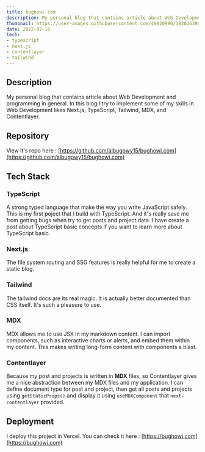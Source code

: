```yaml
---
title: bughowi.com
description: My personal blog that contains article about Web Development and programming in general
thumbnail: https://user-images.githubusercontent.com/49820990/182026390-ef94974c-63a1-4614-821a-1c0ef6016c60.png
date: 2022-07-16
tech:
- typescript
- next.js
- contentlayer
- tailwind
---
```


## Description

My personal blog that contains article about Web Development and programming in general. In this blog I try to implement some of my skills in Web Development likes Next.js, TypeScript, Tailwind, MDX, and Contentlayer.

## Repository

View it's repo here : [https://github.com/albugowy15/bughowi.com](https://github.com/albugowy15/bughowi.com)

## Tech Stack

### TypeScript

A strong typed language that make the way you write JavaScript safely. This is my first poject that I build with TypeScript. And it's really save me from getting bugs when try to get posts and project data. I have create a post about TypeScript basic concepts if you want to learn more about TypeScript basic.

### Next.js

The file system routing and SSG features is really helpful for me to create a static blog.

### Tailwind

The tailwind docs are its real magic. It is actually better documented than CSS itself. It's such a pleasure to use.

### MDX

MDX allows me to use JSX in my markdown content. I can import components, such as interactive charts or alerts, and embed them within my content. This makes writing long-form content with components a blast.

### Contentlayer

Because my post and projects is written in **MDX** files, so Contentlayer gives me a nice abstraction between my MDX files and my application. I can define document type for post and project, then get all posts and projects using `getStaticProps()` and display it using `useMDXComponent` that `next-contentlayer` provided.

## Deployment

I deploy this project in Vercel. You can check it here : [https://bughowi.com](https://bughowi.com)